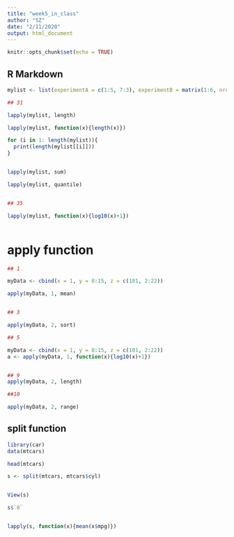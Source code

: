 ---
title: "week5_in_class"
author: "SZ"
date: "2/11/2020"
output: html_document
---

```{r setup, include=FALSE}
knitr::opts_chunk$set(echo = TRUE)
```

## R Markdown


```{r}

mylist <- list(experimentA = c(1:5, 7:3), experimentB = matrix(1:6, nrow = 2))

## 31

lapply(mylist, length)

lapply(mylist, function(x){length(x)})

for (i in 1: length(mylist)){
  print(length(mylist[[i]]))
}


lapply(mylist, sum)

lapply(mylist, quantile)


## 35

lapply(mylist, function(x){log10(x)+1})



```

# apply function

```{r}

## 1

myData <- cbind(x = 1, y = 8:15, z = c(101, 2:22))

apply(myData, 1, mean)


## 3

apply(myData, 2, sort)

## 5

myData <- cbind(x = 1, y = 8:15, z = c(101, 2:22))
a <- apply(myData, 1, function(x){log10(x)+1})


## 9
apply(myData, 2, length)

##10

apply(myData, 2, range)


```


## split function

```{r}

library(car)
data(mtcars)

head(mtcars)

s <- split(mtcars, mtcars$cyl)


View(s)

s$`8`


lapply(s, function(x){mean(x$mpg)})

```







